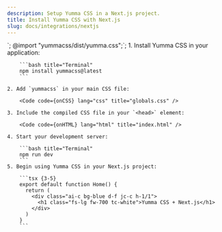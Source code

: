 ```yaml
---
description: Setup Yumma CSS in a Next.js project.
title: Install Yumma CSS with Next.js
slug: docs/integrations/nextjs
---
```



<link rel="stylesheet" href="styles/globals.css">`;
@import "yummacss/dist/yumma.css";`;

<Steps>
    1. Install Yumma CSS in your application:

        ```bash title="Terminal"
        npm install yummacss@latest
        ```

    2. Add `yummacss` in your main CSS file:

        <Code code={onCSS} lang="css" title="globals.css" />

    3. Include the compiled CSS file in your `<head>` element:

        <Code code={onHTML} lang="html" title="index.html" />

    4. Start your development server:

        ```bash title="Terminal"
        npm run dev
        ```
    5. Begin using Yumma CSS in your Next.js project:

        ```tsx {3-5}
        export default function Home() {
          return (
            <div class="ai-c bg-blue d-f jc-c h-1/1">
              <h1 class="fs-lg fw-700 tc-white">Yumma CSS + Next.js</h1>
            </div>
          )
        }
        ```

</Steps>
